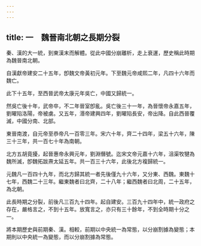 ```yaml
---
---
---
```

title: 一　魏晉南北朝之長期分裂
---




秦、漢的大一統，到東漢末而解體。從此中國分崩離析，走上衰運，歷史稱此時期為魏晉南北朝。

自漢獻帝建安二十五年，卽魏文帝黃初元年。下至魏元帝咸熙二年，凡四十六年而魏亡。

此下十五年，至西晉武帝太康元年吳亡，中國又歸統一。

然吳亡後十年，武帝卒，不二年晉室卽亂。吳亡後三十一年，為晉懷帝永嘉五年，劉曜陷洛陽，帝被虜。又五年，湣帝建興四年，劉曜陷長安，帝出降。自此西晉覆滅，中國分南、北部。

東晉南渡，自元帝至恭帝凡一百零三年。宋六十年，齊二十四年，梁五十六年，陳三十三年，共一百七十年為南朝。

北方五胡竟擾，起晉惠帝永興元年，劉淵僭號。迄宋文帝元嘉十六年，沮渠牧犍為魏所滅，卽魏拓跋燾太延五年。共一百三十六年，此後北方複歸統一。

元魏凡一百四十九年，而北方歸其統一者先後僅九十六年，又分東、西魏。東魏十七年，西魏二十三年。繼東魏者曰北齊，二十八年；繼西魏者曰北周，二十五年，為北朝。

此長時期之分裂，前後凡三百九十四年。起自建安。三百九十四年中，統一政府之存在，嚴格言之，不到十五年。放寬言之，亦只有三十餘年，不到全時期十分之一。

將本期歷史與前期秦、漢。相較，前期以中央統一為常態，以分崩割據為變態；本期則以中央統一為變態，而以分崩割據為常態。